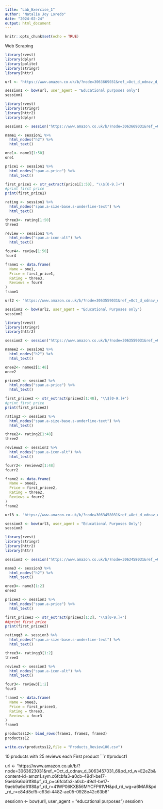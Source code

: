 ```yaml
---
title: "Lab_Exercise_1"
author: "Natalie Joy Loredo"
date: "2024-02-24"
output: html_document
---
```


```r
knitr::opts_chunk$set(echo = TRUE)
```
Web Scraping
```r
library(rvest)
library(dplyr)
library(polite)
library(stringr)
library(httr)

url <- "https://www.amazon.co.uk/b/?node=3063669031&ref_=Oct_d_odnav_d_3063457031_4&pd_rd_w=vNMPH&content-id=amzn1.sym.c6fcbfa3-a0cb-49d1-be17-9aeb9a6d61f8&pf_rd_p=c6fcbfa3-a0cb-49d1-be17-9aeb9a6d61f8&pf_rd_r=NJZ9X2KC10F4KJGTQ5ZK&pd_rd_wg=QEDnf&pd_rd_r=f0ec34c4-73be-442f-8641-c9522a8ddf2b"

session1 <- bow(url, user_agent = "Educational purposes only")
session1
```

```r
library(rvest)
library(stringr)
library(httr2)
library(dplyr)

session1 <- session("https://www.amazon.co.uk/b/?node=3063669031&ref_=Oct_d_odnav_d_3063457031_4&pd_rd_w=vNMPH&content-id=amzn1.sym.c6fcbfa3-a0cb-49d1-be17-9aeb9a6d61f8&pf_rd_p=c6fcbfa3-a0cb-49d1-be17-9aeb9a6d61f8&pf_rd_r=NJZ9X2KC10F4KJGTQ5ZK&pd_rd_wg=QEDnf&pd_rd_r=f0ec34c4-73be-442f-8641-c9522a8ddf2b")
```

```r
name1 <- session1 %>%
  html_nodes("h2") %>%
  html_text()

one1<- name1[1:50]
one1

price1 <- session1 %>%
  html_nodes("span.a-price") %>%
  html_text()

first_price1 <- str_extract(price1[1:50], "\\$[0-9.]+")
#print first price
print(first_price1)

rating <- session1 %>%
  html_nodes("span.a-size-base.s-underline-text") %>%
  html_text()

three3<- rating[1:50]
three3

review <- session1 %>%
  html_nodes("span.a-icon-alt") %>%
  html_text()

four4<- review[1:50]
four4
```

```r
frame1 <- data.frame(
  Name = one1,
  Price = first_price1,
  Rating = three3,
  Reviews = four4
)
frame1
```

```r

url2 <- "https://www.amazon.co.uk/b/?node=3063559031&ref_=Oct_d_odnav_d_3063457031_3&pd_rd_w=47deF&content-id=amzn1.sym.c6fcbfa3-a0cb-49d1-be17-9aeb9a6d61f8&pf_rd_p=c6fcbfa3-a0cb-49d1-be17-9aeb9a6d61f8&pf_rd_r=TPCKANG1V7R4GXMKY7MF&pd_rd_wg=tOTt0&pd_rd_r=82997abb-9b0f-41b1-8fe6-1e78efa48172"

session2 <- bow(url2, user_agent = "Educational Purposes only")
session2
```
```r
library(rvest)
library(stringr)
library(httr2)

session2 <- session("https://www.amazon.co.uk/b/?node=3063559031&ref_=Oct_d_odnav_d_3063457031_3&pd_rd_w=47deF&content-id=amzn1.sym.c6fcbfa3-a0cb-49d1-be17-9aeb9a6d61f8&pf_rd_p=c6fcbfa3-a0cb-49d1-be17-9aeb9a6d61f8&pf_rd_r=TPCKANG1V7R4GXMKY7MF&pd_rd_wg=tOTt0&pd_rd_r=82997abb-9b0f-41b1-8fe6-1e78efa48172")
```

```r
namee2 <- session2 %>%
  html_nodes("h2") %>%
  html_text()

onee2<- namee2[1:48]
onee2

pricee2 <- session2 %>%
  html_nodes("span.a-price") %>%
  html_text()

first_pricee2 <- str_extract(pricee2[1:48], "\\$[0-9.]+")
#print first price
print(first_pricee2)

rating2 <- session2 %>%
  html_nodes("span.a-size-base.s-underline-text") %>%
  html_text()

three2<- rating2[1:48]
three2

revieww2 <- session2 %>%
  html_nodes("span.a-icon-alt") %>%
  html_text()

fourr2<- revieww2[1:48]
fourr2

frame2 <- data.frame(
  Name = onee2,
  Price = first_pricee2,
  Rating = three2,
  Reviews = fourr2
)
frame2
```

```r
url3 <- "https://www.amazon.co.uk/b/?node=3063458031&ref_=Oct_d_odnav_d_3063457031_1&pd_rd_w=8vXvA&content-id=amzn1.sym.c6fcbfa3-a0cb-49d1-be17-9aeb9a6d61f8&pf_rd_p=c6fcbfa3-a0cb-49d1-be17-9aeb9a6d61f8&pf_rd_r=J1WXVP74H9SE3C4RRWP4&pd_rd_wg=FWUnF&pd_rd_r=c209e7d1-f479-457e-8916-e468b46399f6"

session3 <- bow(url3, user_agent = "Educational Purposes Only")
session3

library(rvest)
library(stringr)
library(httr2)
library(httr)

session3 <- session("https://www.amazon.co.uk/b/?node=3063458031&ref_=Oct_d_odnav_d_3063457031_1&pd_rd_w=8vXvA&content-id=amzn1.sym.c6fcbfa3-a0cb-49d1-be17-9aeb9a6d61f8&pf_rd_p=c6fcbfa3-a0cb-49d1-be17-9aeb9a6d61f8&pf_rd_r=J1WXVP74H9SE3C4RRWP4&pd_rd_wg=FWUnF&pd_rd_r=c209e7d1-f479-457e-8916-e468b46399f6")
```

```r
name3 <- session3 %>%
  html_nodes("h2") %>%
  html_text()

onee3<- name3[1:2]
onee3

pricee3 <- session3 %>%
  html_nodes("span.a-price") %>%
  html_text()

first_pricee3 <- str_extract(pricee3[1:2], "\\$[0-9.]+")
##print first price
print(first_pricee3)

ratingg3 <- session3 %>%
  html_nodes("span.a-size-base.s-underline-text") %>%
  html_text()

three3<- ratingg3[1:2]
three3

review3 <- session3 %>%
  html_nodes("span.a-icon-alt") %>%
  html_text()

four3<- review3[1:2]
four3

frame3 <- data.frame(
  Name = onee3,
  Price = first_pricee3,
  Rating = three3,
  Reviews = four3
)
frame3
```

```r
productss12<- bind_rows(frame1, frame2, frame3)
productss12
```

```r
write.csv(productss12,file = "Products_Review100.csv")
```

10 products with 25 reviews each
First product
```r
#product1

url <- "https://www.amazon.co.uk/b/?node=3063623031&ref_=Oct_d_odnav_d_3063457031_6&pd_rd_w=E2eZb&content-id=amzn1.sym.c6fcbfa3-a0cb-49d1-be17-9aeb9a6d61f8&pf_rd_p=c6fcbfa3-a0cb-49d1-be17-9aeb9a6d61f8&pf_rd_r=41WP06KXB56MYCFP61VH&pd_rd_wg=a6MAR&pd_rd_r=c84d8cf5-c93d-4482-ae05-0928e42c63b8"

sessionn <- bow(urll, user_agent = "educational purposes")
sessionn


